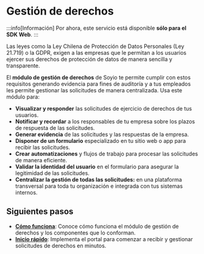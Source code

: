 
# Gestión de derechos

:::info[Información]
Por ahora, este servicio está disponible **sólo para el SDK Web**.
:::

Las leyes como la Ley Chilena de Protección de Datos Personales (Ley 21.719) o la GDPR, exigen a las empresas que le permitan a los usuarios ejercer sus derechos de protección de datos de manera sencilla y transparente.

El **módulo de gestión de derechos** de Soyio te permite cumplir con estos requisitos generando evidencia para fines de auditoría y a tus empleados les permite gestionar las solicitudes de manera centralizada. Usa este módulo para:

- **Visualizar y responder** las solicitudes de ejercicio de derechos de tus usuarios.
- **Notificar y recordar** a los responsables de tu empresa sobre los plazos de respuesta de las solicitudes.
- **Generar evidencia** de las solicitudes y las respuestas de la empresa.
- **Disponer de un formulario** especializado en tu sitio web o app para recibir las solicitudes.
- **Crear automatizaciones** y flujos de trabajo para procesar las solicitudes de manera eficiente.
- **Validar la identidad del usuario** en el formulario para asegurar la legitimidad de las solicitudes.
- **Centralizar la gestión de todas las solicitudes:** en una plataforma transversal para toda tu organización e integrada con tus sistemas internos.

## Siguientes pasos

- [**Cómo funciona**](./how-it-works.mdx): Conoce cómo funciona el módulo de gestión de derechos y los componentes que lo conforman.
- [**Inicio rápido**](./quickstart.mdx): Implementa el portal para comenzar a recibir y gestionar solicitudes de derechos en minutos.
